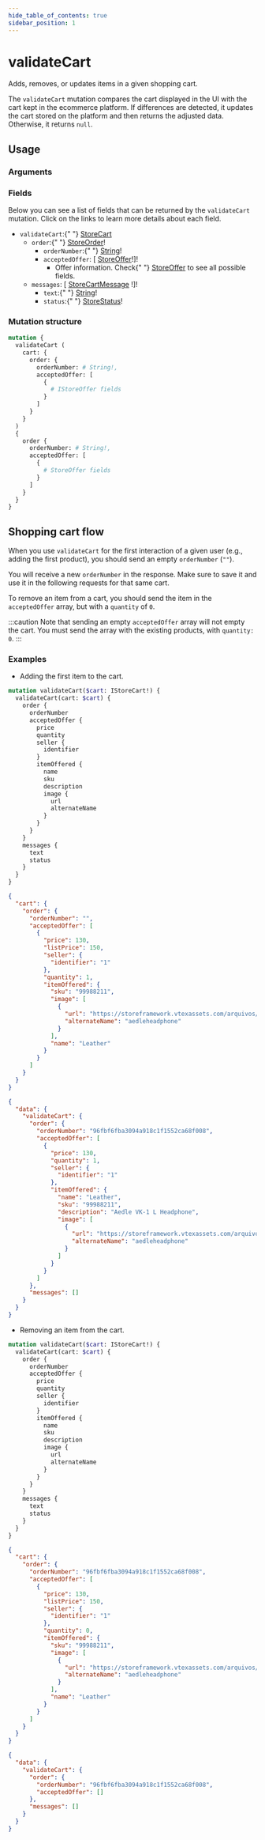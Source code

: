 ```yaml
---
hide_table_of_contents: true
sidebar_position: 1
---
```



# validateCart

Adds, removes, or updates items in a given shopping cart.

The `validateCart` mutation compares the cart displayed in the UI with the cart kept in the ecommerce platform. If differences are detected, it updates the cart stored on the platform and then returns the adjusted data. Otherwise, it returns `null`.

<div className="lg:grid grid-cols-2 gap-20 pt-5">

<div>

## Usage

### Arguments

<PropsComponent
  name="cart"
  type="IStoreCart!"
  description="Shopping cart to be validated (<code>IStoreCart</code> with <code>orderNumber</code> and <code>acceptedOffer</code>)"
  required="true"
/>

<PropsComponent
  name="orderNumber"
  type="String!"
  description="ID of the order in the ecommerce platform."
  required="true"
/>

<PropsComponent
  name="acceptedOffer"
  type="[IStoreOffer!]"
  description="Array of offers (<code>IStoreOffer</code>) that are in the UI cart."
  required="true"
/>

### Fields

Below you can see a list of fields that can be returned by the `validateCart` mutation. Click on the links to learn more details about each field.

<ul>
  <li>
    <code>validateCart</code>:{" "}
    <a href="/reference/api/objects#storecart">StoreCart</a>
    <ul>
      <li>
        <code>order</code>:{" "}
        <a href="/reference/api/objects#storeorder">StoreOrder</a>!
        <ul>
          <li>
            <code>orderNumber</code>:{" "}
            <a href="reference/api/scalars#string">String</a>!
          </li>
          <li>
            <code>acceptedOffer</code>: [
            <a href="/reference/api/objects#storeoffer">StoreOffer</a>!]!
            <ul>
              <li>
                Offer information. Check{" "}
                <a href="/reference/api/objects#storeoffer">StoreOffer</a> to
                see all possible fields.
              </li>
            </ul>
          </li>
        </ul>
      </li>
      <li>
        <code>messages</code>: [
        <a href="/reference/api/objects#storecartmessage">StoreCartMessage</a>
        !]!
        <ul>
          <li>
            <code>text</code>:{" "}
            <a href="/reference/api/scalars#string">String</a>!
          </li>
          <li>
            <code>status</code>:{" "}
            <a href="/reference/api/enums#storestatus">StoreStatus</a>!
          </li>
        </ul>
      </li>
    </ul>
  </li>
</ul>

</div>
<div>

### Mutation structure

```graphql
mutation {
  validateCart (
    cart: {
      order: {
        orderNumber: # String!,
        acceptedOffer: [
          {
            # IStoreOffer fields
          }
        ]
      }
    }
  )
  {
    order {
      orderNumber: # String!,
      acceptedOffer: [
        {
          # StoreOffer fields
        }
      ]
    }
  }
}
```

</div>
</div>

## Shopping cart flow

When you use `validateCart` for the first interaction of a given user (e.g., adding the first product), you should send an empty `orderNumber` (`""`).

You will receive a new `orderNumber` in the response. Make sure to save it and use it in the following requests for that same cart.

To remove an item from a cart, you should send the item in the `acceptedOffer` array, but with a `quantity` of `0`.

:::caution
Note that sending an empty `acceptedOffer` array will not empty the cart. You must send the array with the existing products, with `quantity: 0`.
:::

### Examples

- Adding the first item to the cart.

<Tabs>

<TabItem value="mutation" label="Mutation" default>

```graphql
mutation validateCart($cart: IStoreCart!) {
  validateCart(cart: $cart) {
    order {
      orderNumber
      acceptedOffer {
        price
        quantity
        seller {
          identifier
        }
        itemOffered {
          name
          sku
          description
          image {
            url
            alternateName
          }
        }
      }
    }
    messages {
      text
      status
    }
  }
}
```

</TabItem>

<TabItem value="variables" label="Variables" default>

```json
{
  "cart": {
    "order": {
      "orderNumber": "",
      "acceptedOffer": [
        {
          "price": 130,
          "listPrice": 150,
          "seller": {
            "identifier": "1"
          },
          "quantity": 1,
          "itemOffered": {
            "sku": "99988211",
            "image": [
              {
                "url": "https://storeframework.vtexassets.com/arquivos/ids/190901/unsplash-headphone.jpg?v=637800115948430000",
                "alternateName": "aedleheadphone"
              }
            ],
            "name": "Leather"
          }
        }
      ]
    }
  }
}
```

</TabItem>

<TabItem value="response" label="Response" default>

```json
{
  "data": {
    "validateCart": {
      "order": {
        "orderNumber": "96fbf6fba3094a918c1f1552ca68f008",
        "acceptedOffer": [
          {
            "price": 130,
            "quantity": 1,
            "seller": {
              "identifier": "1"
            },
            "itemOffered": {
              "name": "Leather",
              "sku": "99988211",
              "description": "Aedle VK-1 L Headphone",
              "image": [
                {
                  "url": "https://storeframework.vtexassets.com/arquivos/ids/190901/unsplash-headphone.jpg?v=637800115948430000",
                  "alternateName": "aedleheadphone"
                }
              ]
            }
          }
        ]
      },
      "messages": []
    }
  }
}
```

</TabItem>

</Tabs>

- Removing an item from the cart.

<Tabs>

<TabItem value="mutation2" label="Mutation" default>

```graphql
mutation validateCart($cart: IStoreCart!) {
  validateCart(cart: $cart) {
    order {
      orderNumber
      acceptedOffer {
        price
        quantity
        seller {
          identifier
        }
        itemOffered {
          name
          sku
          description
          image {
            url
            alternateName
          }
        }
      }
    }
    messages {
      text
      status
    }
  }
}
```

</TabItem>

<TabItem value="variables2" label="Variables" default>

```json
{
  "cart": {
    "order": {
      "orderNumber": "96fbf6fba3094a918c1f1552ca68f008",
      "acceptedOffer": [
        {
          "price": 130,
          "listPrice": 150,
          "seller": {
            "identifier": "1"
          },
          "quantity": 0,
          "itemOffered": {
            "sku": "99988211",
            "image": [
              {
                "url": "https://storeframework.vtexassets.com/arquivos/ids/190901/unsplash-headphone.jpg?v=637800115948430000",
                "alternateName": "aedleheadphone"
              }
            ],
            "name": "Leather"
          }
        }
      ]
    }
  }
}
```

</TabItem>

<TabItem value="response2" label="Response" default>

```json
{
  "data": {
    "validateCart": {
      "order": {
        "orderNumber": "96fbf6fba3094a918c1f1552ca68f008",
        "acceptedOffer": []
      },
      "messages": []
    }
  }
}
```

</TabItem>

</Tabs>
